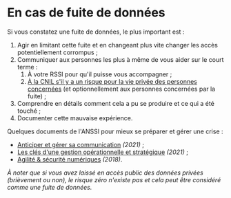 # En cas de fuite de données

Si vous constatez une fuite de données, le plus important est :

1.  Agir en limitant cette fuite et en changeant plus vite changer les accès potentiellement corrompus ;
2.  Communiquer aux personnes les plus à même de vous aider sur le court terme :
    1.  À votre RSSI pour qu'il puisse vous accompagner ;
    2.  [À la CNIL s'il y a un risque pour la vie privée des personnes concernées](https://www.cnil.fr/fr/notifier-une-violation-de-donnees-personnelles) (et optionnellement aux personnes concernées par la fuite) ;
3.  Comprendre en détails comment cela a pu se produire et ce qui a été touché ;
4.  Documenter cette mauvaise expérience.

Quelques documents de l'ANSSI pour mieux se préparer et gérer une crise :

- [Anticiper et gérer sa communication](https://www.ssi.gouv.fr/uploads/2021/12/anssi-guide-communication_crise_cyber.pdf) _(2021)_ ;
- [Les clés d'une gestion opérationnelle et stratégique](https://www.ssi.gouv.fr/uploads/2021/12/anssi-guide-gestion_crise_cyber.pdf) _(2021)_ ;
- [Agilité & sécurité numériques](https://www.ssi.gouv.fr/uploads/2018/11/guide-securite-numerique-agile-anssi-pa-v1.pdf) _(2018)_.

_À noter que si vous avez laissé en accès public des données privées (brièvement ou non), le risque zéro n'existe pas et cela peut être considéré comme une fuite de données._
